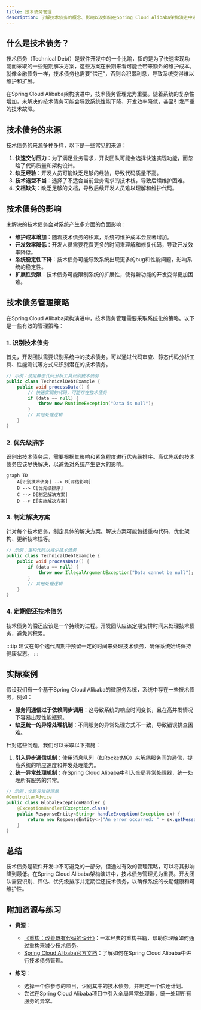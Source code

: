 ```yaml
---
title: 技术债务管理
description: 了解技术债务的概念、影响以及如何在Spring Cloud Alibaba架构演进中进行有效管理。
---
```


## 什么是技术债务？

技术债务（Technical Debt）是软件开发中的一个比喻，指的是为了快速实现功能而采取的一些短期解决方案，这些方案在长期来看可能会带来额外的维护成本。就像金融债务一样，技术债务也需要“偿还”，否则会积累利息，导致系统变得难以维护和扩展。

在Spring Cloud Alibaba架构演进中，技术债务管理尤为重要。随着系统的复杂性增加，未解决的技术债务可能会导致系统性能下降、开发效率降低，甚至引发严重的技术故障。

## 技术债务的来源

技术债务的来源多种多样，以下是一些常见的来源：

1. **快速交付压力**：为了满足业务需求，开发团队可能会选择快速实现功能，而忽略了代码质量和架构设计。
2. **缺乏经验**：开发人员可能缺乏足够的经验，导致代码质量不高。
3. **技术选型不当**：选择了不适合当前业务需求的技术栈，导致后续维护困难。
4. **文档缺失**：缺乏足够的文档，导致后续开发人员难以理解和维护代码。

## 技术债务的影响

未解决的技术债务会对系统产生多方面的负面影响：

- **维护成本增加**：随着技术债务的积累，系统的维护成本会显著增加。
- **开发效率降低**：开发人员需要花费更多的时间来理解和修复代码，导致开发效率降低。
- **系统稳定性下降**：技术债务可能导致系统出现更多的bug和性能问题，影响系统的稳定性。
- **扩展性受限**：技术债务可能限制系统的扩展性，使得新功能的开发变得更加困难。

## 技术债务管理策略

在Spring Cloud Alibaba架构演进中，技术债务管理需要采取系统化的策略。以下是一些有效的管理策略：

### 1. 识别技术债务

首先，开发团队需要识别系统中的技术债务。可以通过代码审查、静态代码分析工具、性能测试等方式来识别潜在的技术债务。

```java
// 示例：使用静态代码分析工具识别技术债务
public class TechnicalDebtExample {
    public void processData() {
        // 快速实现的代码，可能存在技术债务
        if (data == null) {
            throw new RuntimeException("Data is null");
        }
        // 其他处理逻辑
    }
}
```

### 2. 优先级排序

识别出技术债务后，需要根据其影响和紧急程度进行优先级排序。高优先级的技术债务应该尽快解决，以避免对系统产生更大的影响。

```mermaid
graph TD
    A[识别技术债务] --> B[评估影响]
    B --> C[优先级排序]
    C --> D[制定解决方案]
    D --> E[实施解决方案]
```

### 3. 制定解决方案

针对每个技术债务，制定具体的解决方案。解决方案可能包括重构代码、优化架构、更新技术栈等。

```java
// 示例：重构代码以减少技术债务
public class TechnicalDebtExample {
    public void processData() {
        if (data == null) {
            throw new IllegalArgumentException("Data cannot be null");
        }
        // 其他处理逻辑
    }
}
```

### 4. 定期偿还技术债务

技术债务的偿还应该是一个持续的过程。开发团队应该定期安排时间来处理技术债务，避免其积累。

:::tip
建议在每个迭代周期中预留一定的时间来处理技术债务，确保系统始终保持健康状态。
:::

## 实际案例

假设我们有一个基于Spring Cloud Alibaba的微服务系统，系统中存在一些技术债务，例如：

- **服务间通信过于依赖同步调用**：这导致系统的响应时间变长，且在高并发情况下容易出现性能瓶颈。
- **缺乏统一的异常处理机制**：不同服务的异常处理方式不一致，导致错误排查困难。

针对这些问题，我们可以采取以下措施：

1. **引入异步通信机制**：使用消息队列（如RocketMQ）来解耦服务间的通信，提高系统的响应速度和并发处理能力。
2. **统一异常处理机制**：在Spring Cloud Alibaba中引入全局异常处理器，统一处理所有服务的异常。

```java
// 示例：全局异常处理器
@ControllerAdvice
public class GlobalExceptionHandler {
    @ExceptionHandler(Exception.class)
    public ResponseEntity<String> handleException(Exception ex) {
        return new ResponseEntity<>("An error occurred: " + ex.getMessage(), HttpStatus.INTERNAL_SERVER_ERROR);
    }
}
```

## 总结

技术债务是软件开发中不可避免的一部分，但通过有效的管理策略，可以将其影响降到最低。在Spring Cloud Alibaba架构演进中，技术债务管理尤为重要。开发团队需要识别、评估、优先级排序并定期偿还技术债务，以确保系统的长期健康和可维护性。

## 附加资源与练习

- **资源**：
  - [《重构：改善既有代码的设计》](https://book.douban.com/subject/4262627/)：一本经典的重构书籍，帮助你理解如何通过重构来减少技术债务。
  - [Spring Cloud Alibaba官方文档](https://spring.io/projects/spring-cloud-alibaba)：了解如何在Spring Cloud Alibaba中进行技术债务管理。

- **练习**：
  - 选择一个你参与的项目，识别其中的技术债务，并制定一个偿还计划。
  - 尝试在Spring Cloud Alibaba项目中引入全局异常处理器，统一处理所有服务的异常。
